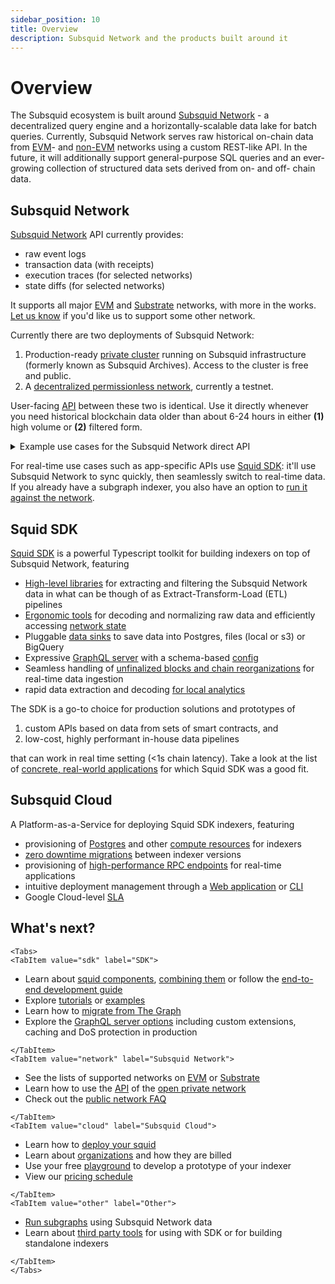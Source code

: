 ```yaml
---
sidebar_position: 10
title: Overview
description: Subsquid Network and the products built around it
---
```


# Overview


The Subsquid ecosystem is built around [Subsquid Network](/subsquid-network) - a decentralized query engine and a horizontally-scalable data lake for batch queries. Currently, Subsquid Network serves raw historical on-chain data from [EVM](/subsquid-network/reference/evm-networks)- and [non-EVM](/subsquid-network/reference/substrate-networks) networks using a custom REST-like API. In the future, it will additionally support general-purpose SQL queries and an ever-growing collection of structured data sets derived from on- and off- chain data.

## Subsquid Network

[Subsquid Network](/subsquid-network) API currently provides:

- raw event logs
- transaction data (with receipts)
- execution traces (for selected networks)
- state diffs (for selected networks)

It supports all major [EVM](/subsquid-network/reference/evm-networks) and [Substrate](/subsquid-network/reference/substrate-networks) networks, with more in the works. [Let us know](https://t.me/HydraDevs) if you'd like us to support some other network.

Currently there are two deployments of Subsquid Network:

1. Production-ready [private cluster](/subsquid-network/overview/#open-private-network) running on Subsquid infrastructure (formerly known as Subsquid Archives). Access to the cluster is free and public.
2. A [decentralized permissionless network](/subsquid-network/overview/#permissionless-public-network), currently a testnet.

User-facing [API](/subsquid-network/reference) between these two is identical. Use it directly whenever you need historical blockchain data older than about 6-24 hours in either **(1)** high volume or **(2)** filtered form.

<details>
<summary>Example use cases for the Subsquid Network direct API</summary>

- boost the performance of existing pipelines by replacing per-block RPC requests with batch-requests to Subsquid Network
- non-Typescript indexers, mobile SDKs
- high-performance data pipelines for raw historical data
- a high-performance data source for tools like ApeWorkX, Cryo
- ad-hoc queries over historical on-chain data, such as
  * "all transactions from a given address in a range of blocks"
  * "all events with a given topic in a range of blocks"

</details>

For real-time use cases such as app-specific APIs use [Squid SDK](/sdk): it'll use Subsquid Network to sync quickly, then seamlessly switch to real-time data. If you already have a subgraph indexer, you also have an option to [run it against the network](/subgraphs-support).

## Squid SDK

[Squid SDK](/sdk) is a powerful Typescript toolkit for building indexers on top of Subsquid Network, featuring

- [High-level libraries](/sdk/reference/processors) for extracting and filtering the Subsquid Network data in what can be though of as Extract-Transform-Load (ETL) pipelines
- [Ergonomic tools](/sdk/resources/tools/typegen) for decoding and normalizing raw data and efficiently accessing [network state](/sdk/resources/tools/typegen/state-queries)
- Pluggable [data sinks](/sdk/reference/store) to save data into Postgres, files (local or s3) or BigQuery
- Expressive [GraphQL server](/sdk/resources/graphql-server) with a schema-based [config](/sdk/reference/schema-file)
- Seamless handling of [unfinalized blocks and chain reorganizations](/sdk/resources/basics/unfinalized-blocks) for real-time data ingestion
- rapid data extraction and decoding [for local analytics](/sdk/tutorials/file-csv)

The SDK is a go-to choice for production solutions and prototypes of

1. custom APIs based on data from sets of smart contracts, and
2. low-cost, highly performant in-house data pipelines

that can work in real time setting (\<1s chain latency). Take a look at the list of [concrete, real-world applications](/sdk/faq/#real-world-applications) for which Squid SDK was a good fit.
## Subsquid Cloud

A Platform-as-a-Service for deploying Squid SDK indexers, featuring

- provisioning of [Postgres](/cloud/reference/pg) and other [compute resources](/cloud/reference/manifest) for indexers
- [zero downtime migrations](/cloud/resources/production-alias) between indexer versions
- provisioning of [high-performance RPC endpoints](/cloud/reference/rpc-proxy-networks) for real-time applications
- intuitive deployment management through a [Web application](https://app.subsquid.io) or [CLI](/squid-cli)
- Google Cloud-level [SLA](/cloud/pricing/#slas)

## What's next?

```mdx-code-block
<Tabs>
<TabItem value="sdk" label="SDK">
```

- Learn about [squid components](/sdk/overview), [combining them](/sdk/how-to-start/squid-from-scratch) or follow the [end-to-end development guide](/sdk/how-to-start/squid-development)
- Explore [tutorials](/sdk/tutorials) or [examples](/sdk/examples)
- Learn how to [migrate from The Graph](/sdk/resources/migrate/migrate-subgraph)
- Explore the [GraphQL server options](/sdk/resources/graphql-server) including custom extensions, caching and DoS protection in production

```mdx-code-block
</TabItem>
<TabItem value="network" label="Subsquid Network">
```

- See the lists of supported networks on [EVM](/subsquid-network/reference/evm-networks) or [Substrate](/subsquid-network/reference/substrate-networks)
- Learn how to use the [API](/subsquid-network/reference) of the [open private network](/subsquid-network/overview/#open-private-network)
- Check out the [public network FAQ](/subsquid-network/public)

```mdx-code-block
</TabItem>
<TabItem value="cloud" label="Subsquid Cloud">
```

- Learn how to [deploy your squid](/cloud/overview)
- Learn about [organizations](/cloud/resources/organizations) and how they are billed
- Use your free [playground](/cloud/resources/organizations/#playgrounds) to develop a prototype of your indexer
- View our [pricing schedule](/cloud/pricing)

```mdx-code-block
</TabItem>
<TabItem value="other" label="Other">
```

- [Run subgraphs](/subgraphs-support) using Subsquid Network data
- Learn about [third party tools](/external-tools) for using with SDK or for building standalone indexers

```mdx-code-block
</TabItem>
</Tabs>
```
